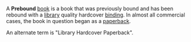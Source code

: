 A '''Prebound''' [[book]] is a book that was previously bound and has been rebound with a [[library]] quality hardcover [[book binding|binding]]. In almost all commercial cases, the book in question began as a [[paperback]].

An alternate term is "Library Hardcover Paperback".

{{msg:stub}}